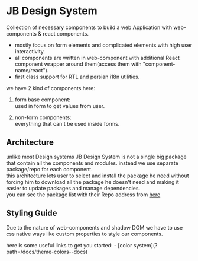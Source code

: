 

<Meta title="Getting Started/Introduction" />

# JB Design System

Collection of necessary components to build a web Application with web-components & react components.

- mostly focus on form elements and complicated elements with high user interactivity.
- all components are written in web-component with additional React component wrapper around them(access them with "component-name/react").
- first class support for RTL and persian i18n utilities.

we have 2 kind of components here:

1. form base component:    
  used in form to get values from user.

2. non-form components:    
  everything that can't be  used inside forms.

## Architecture

unlike most Design systems JB Design System is not a single big package that contain all the components and modules. instead we use separate package/repo for each component.    
this architecture lets user to select and install the package he need  without forcing him to download all the package he doesn't need and making it easier to update packages and manage dependencies.    
you can see the package list with their Repo address from [here](?path=/docs/general-package-list--docs)

## Styling Guide

Due to the nature of web-components and shadow DOM we have to use css native ways like custom properties to style our components.
<p>
  here is some useful links to get you started:
  - [color system](?path=/docs/theme-colors--docs)
</p>
